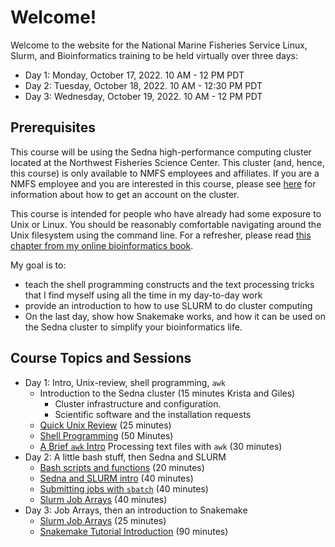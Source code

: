# Welcome! {.unnumbered}

Welcome to the website for the National Marine Fisheries Service
Linux, Slurm, and Bioinformatics training to be held virtually
over three days:

* Day 1: Monday, October 17, 2022. 10 AM - 12 PM PDT
* Day 2: Tuesday, October 18, 2022. 10 AM - 12:30 PM PDT
* Day 3: Wednesday, October 19, 2022. 10 AM - 12 PM PDT


## Prerequisites

This course will be using the Sedna high-performance computing
cluster located at the Northwest Fisheries Science Center. This cluster
(and, hence, this course)
is only available to NMFS employees and affiliates. If you are a NMFS
employee and you are interested in this course, please see 
[here](https://docs.google.com/document/d/1nn0T0OWEsQCBoCdaH6DSY69lQSbK3XnPlseyyQuU2Lc/edit#heading=h.qpx57rvxr0sj) for information about how to
get an account on the cluster. 

This course is intended for people who have already had some exposure
to Unix or Linux.  You should be reasonably comfortable navigating around 
the Unix filesystem using the command line.
For a refresher, please read [this chapter from my
online bioinformatics book](https://eriqande.github.io/eca-bioinf-handbook/essential-unixlinux-terminal-knowledge.html).

My goal is to:

- teach the shell programming constructs and
the text processing tricks that I find myself using all the time in my 
day-to-day work
- provide an introduction to how to use SLURM to do cluster computing
- On the last day, show how Snakemake works, and how it can be used on the
Sedna cluster to simplify your bioinformatics life.

## Course Topics and Sessions


* Day 1: Intro, Unix-review, shell programming, `awk`
    - Introduction to the Sedna cluster (15 minutes Krista and Giles)
        - Cluster infrastructure and configuration.
        - Scientific software and the installation requests
    - [Quick Unix Review](nmfs-bioinf/quick-unix-review.qmd#quick-unix-review) (25 minutes)
    - [Shell Programming](nmfs-bioinf/shell-prog.qmd#shell-prog) (50 Minutes)
    - [A Brief `awk` Intro](nmfs-bioinf/awk-intro.qmd#awk-intro)  Processing text files with `awk` (30 minutes)
* Day 2: A little bash stuff, then Sedna and SLURM
    - [Bash scripts and functions](nmfs-bioinf/scripts-and-functions.qmd#script-func) (20 minutes)
    - [Sedna and SLURM intro](nmfs-bioinf/slurm.qmd#ssintro) (40 minutes) 
    - [Submitting jobs with `sbatch`](nmfs-bioinf/sbatch.qmd#sbatch) (40 minutes)
    - [Slurm Job Arrays](nmfs-bioinf/slurm-arrays.qmd#slurm-arrays) (40 minutes)
* Day 3: Job Arrays, then an introduction to Snakemake
    - [Slurm Job Arrays](nmfs-bioinf/slurm-arrays.qmd#slurm-arrays) (25 minutes)
    - [Snakemake Tutorial Introduction](nmfs-bioinf/snake.qmd#snake) (90 minutes)


